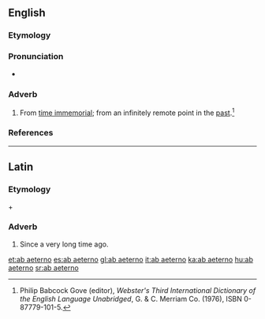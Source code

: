 ==English==

===Etymology===
{{borrowing|NL.|ab aeternō|lang=en}}

===Pronunciation===
* {{a|GenAm}} {{IPA|/ˌæb iˈtɚ.noʊ/|/ˌɑb ˌaɪˈtɚ.noʊ/|lang=en}}

===Adverb===
{{en-adv}}

# From [[time immemorial]]; from an infinitely remote point in the [[past]].<ref name=Gove>Philip Babcock Gove (editor), ''Webster's Third International Dictionary of the English Language Unabridged'', G. & C. Merriam Co. (1976), ISBN 0-87779-101-5.</ref>

===References===
<references/>

----

==Latin==

===Etymology===
{{term|ab|lang=la}} + {{term|aeternus|lang=la}}

===Adverb===
{{head|la|adverb|head=[[ab]] [[aeternō]]}}

# Since a very long time ago.

[[et:ab aeterno]]
[[es:ab aeterno]]
[[gl:ab aeterno]]
[[it:ab aeterno]]
[[ka:ab aeterno]]
[[hu:ab aeterno]]
[[sr:ab aeterno]]